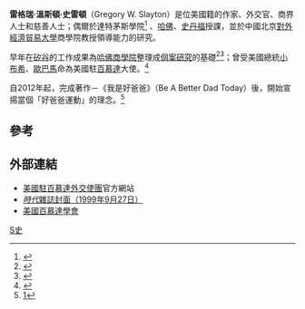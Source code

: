 {{noteTA
|G1=美国总统
}}
{{Infobox person
| honorific_prefix          = 
| name                      = 葛雷格瑞·溫斯頓·史雷頓
| honorific_suffix          = 
| image                     = Gregory W. Slayton.jpg
| image_size                = 
| alt                       = 
| caption                   = 
| birth_name                = 
| birth_date                = <!-- {{Birth date|YYYY|MM|DD}} -->
| birth_place               = 美國[[俄亥俄州|俄亥俄州]]
| disappeared_date          = <!-- {{Disappeared date and age|YYYY|MM|DD|YYYY|MM|DD}} (disappeared date then birth date) -->
| disappeared_place         = 
| disappeared_status        = 
| death_date                = <!-- {{Death date and age|YYYY|MM|DD|YYYY|MM|DD}} (death date then birth date) -->
| death_place               = 
| death_cause               = 
| body_discovered           = 
| resting_place             = 
| resting_place_coordinates = <!-- {{Coord|LAT|LONG|display=inline}} -->
| monuments                 = 
| residence                 = 美國[[新罕布夏州|新罕布夏州]][[汉诺威_(新罕布什尔州)|漢諾瓦]]
| nationality               = 
| other_names               = 
| ethnicity                 = 
| citizenship               = [[美國|美國]]
| education                 = 
| alma_mater                = [[達特茅斯學院|達特茅斯學院]]（經濟學）<ref>{{cite web|url=http://www.tuck.dartmouth.edu/faculty/faculty-directory/the-honorable-gregory-w-slayton/ |title= The Honorable Gregory W. Slayton |publisher=Tuck School of Business  |date= |accessdate=2010-11-18}}</ref> ；[[菲律賓大學|菲律賓大學]]（[[福布莱特计划|傅爾布萊特計劃]]亞洲客座教授）；[[哈佛商學院|哈佛商學院]]（[[企業管理碩士|企業管理碩士]]）
| occupation                = 教授、外交官、作家、商界人士<ref>{{cite web |url=http://hamilton.usconsulate.gov/biography2.html |title=Biography |publisher=Hamilton.usconsulate.gov |date= |accessdate=2010-11-18 |deadurl=yes |archiveurl=https://web.archive.org/web/20090619125844/http://hamilton.usconsulate.gov/biography2.html |archivedate=2009-06-19}}</ref>、慈善人士
| years_active              = 
| employer                  = 史雷頓創投公司
| organization              = 
| agent                     = 
| known_for                 = 
| notable_works             = 
| style                     = 
| influences                = 
| influenced                = 
| home_town                 = 
| salary                    = 
| net_worth                 = 
| height                    = 
| weight                    = 
| television                = 
| title                     = 教授 
| term                      = 2005年8月15日—2009年8月15日
| predecessor               = 
| successor                 = 
| party                     = 
| movement                  = 
| opponents                 = 
| boards                    = 
| religion                  = 
| denomination              = 
| criminal_charge           = 
| criminal_penalty          = 
| criminal_status           = 
| spouse                    = Marina I. Slayton
| partner                   = 
| children                  = 4
| parents                   = 
| relatives                 = 
| callsign                  = 
| awards                    = 
| signature                 = 
| signature_alt             = 
| signature_size            = 
| module                    = 
| module2                   = 
| module3                   = 
| module4                   = 
| module5                   = 
| module6                   = 
| website                   = <!-- {{URL|www.example.com}} -->
| footnotes                 = 
| box_width                 = 
}}
'''雷格瑞·溫斯頓·史雷頓'''（Gregory W. Slayton）是位美國籍的作家、外交官、商界人士和慈善人士；偶爾於達特茅斯學院<ref name="dartmouth1">{{cite web |url=http://mba.tuck.dartmouth.edu/pecenter/about/team.html |title=Center for Private Equity and Entrepreneurship: The Center Team |publisher=Mba.tuck.dartmouth.edu |date= |accessdate=2010-11-18 |archive-date=2010-11-26 |archive-url=https://web.archive.org/web/20101126082621/http://mba.tuck.dartmouth.edu/pecenter/about/team.html |dead-url=no }}</ref>
、[[哈佛大學|哈佛]]、[[史丹福大學|史丹福]]授課，並於中國北京[[對外經濟貿易大學|對外經濟貿易大學]]商學院教授領導能力的研究。

早年在[[矽谷|矽谷]]的工作成果為[[哈佛商學院|哈佛商學院]]整理成[[個案教學法|個案研究]]的基礎<ref>{{cite news|url=http://online.wsj.com/news/articles/SB940894656923712432 |title=WSJ A Boss Who Makes Others' Ideas Pay Off |publisher=Wall Street Journal |date=1999-10-26 |accessdate=2014-07-17}}</ref><ref>{{cite news|url=http://www.time.com/time/covers/0,16641,19990927,00.html |title=TIME Magazine Cover: The New Silicon Valley |publisher=Time.com |date=1999-09-27 |accessdate=2010-11-18}}</ref>；曾受美國總統[[小布希|小布希]]、[[歐巴馬|歐巴馬]]命為美國駐[[百慕達|百慕達]]大使。<ref name="usconsulate1">{{cite web |url=http://hamilton.usconsulate.gov/new_us_consul_sworn_in_by_condoleezza_rice.html |title=New US Consul sworn in by Condoleezza Rice |publisher=Hamilton.usconsulate.gov |date=2005-08-31 |accessdate=2010-11-18 |deadurl=yes |archiveurl=https://web.archive.org/web/20081204144719/http://hamilton.usconsulate.gov/new_us_consul_sworn_in_by_condoleezza_rice.html |archivedate=2008-12-04}}</ref>

自2012年起，完成著作－《我是好爸爸》（Be A Better Dad Today）後，開始宣揚當個「好爸爸運動」的理念。<ref>[http://www.christianretailing.com/index.php/newsletter/latest/25330-regal-title-becomes-best-selling-fatherhood-book-in-last-decade]</ref>

==參考==
{{Reflist|2}}

==外部連結==
*[https://web.archive.org/web/20071024135444/http://hamilton.usconsulate.gov/ 美國駐百慕達外交使團]官方網站
*[http://www.time.com/time/covers/0,16641,19990927,00.html ''時代''雜誌封面（1999年9月27日）]
*[http://asb.memberlodge.com 美國百慕達學會] {{Wayback|url=http://asb.memberlodge.com/ |date=20111002073030 }}

[[Category:哈佛大學校友|S史]]